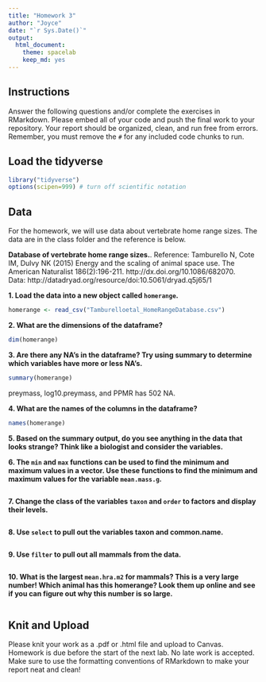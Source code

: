 ```yaml
---
title: "Homework 3"
author: "Joyce"
date: "`r Sys.Date()`"
output:
  html_document: 
    theme: spacelab
    keep_md: yes
---
```


## Instructions
Answer the following questions and/or complete the exercises in RMarkdown. Please embed all of your code and push the final work to your repository. Your report should be organized, clean, and run free from errors. Remember, you must remove the `#` for any included code chunks to run.  

## Load the tidyverse
```r
library("tidyverse")
options(scipen=999) # turn off scientific notation
```

## Data
For the homework, we will use data about vertebrate home range sizes. The data are in the class folder and the reference is below.  

**Database of vertebrate home range sizes.**. 
Reference: Tamburello N, Cote IM, Dulvy NK (2015) Energy and the scaling of animal space use. The American Naturalist 186(2):196-211. http://dx.doi.org/10.1086/682070.  
Data: http://datadryad.org/resource/doi:10.5061/dryad.q5j65/1  

**1. Load the data into a new object called `homerange`.**
```r
homerange <- read_csv("Tamburelloetal_HomeRangeDatabase.csv")
```

**2. What are the dimensions of the dataframe?**  
```r
dim(homerange)
```

**3. Are there any NA's in the dataframe? Try using summary to determine which variables have more or less NA's.**
```r
summary(homerange)
```
preymass, log10.preymass, and PPMR has 502 NA.

**4. What are the names of the columns in the dataframe?**
```r
names(homerange)
```

**5. Based on the summary output, do you see anything in the data that looks strange? Think like a biologist and consider the variables.**  


**6. The `min` and `max` functions can be used to find the minimum and maximum values in a vector. Use these functions to find the minimum and maximum values for the variable `mean.mass.g`.**  
```r

```

**7. Change the class of the variables `taxon` and `order` to factors and display their levels.**  
```r

```

**8. Use `select` to pull out the variables taxon and common.name.**  
```r

```

**9. Use `filter` to pull out all mammals from the data.**
```r

```

**10. What is the largest `mean.hra.m2` for mammals? This is a very large number! Which animal has this homerange? Look them up online and see if you can figure out why this number is so large.**
```r

```

## Knit and Upload
Please knit your work as a .pdf or .html file and upload to Canvas. Homework is due before the start of the next lab. No late work is accepted. Make sure to use the formatting conventions of RMarkdown to make your report neat and clean!  